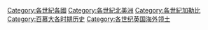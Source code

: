 [[Category:各世紀各國|Category:各世紀各國]]
[[Category:各世紀北美洲|Category:各世紀北美洲]]
[[Category:各世紀加勒比|Category:各世紀加勒比]]
[[Category:百慕大各时期历史|Category:百慕大各时期历史]]
[[Category:各世纪英国海外领土|Category:各世纪英国海外领土]]